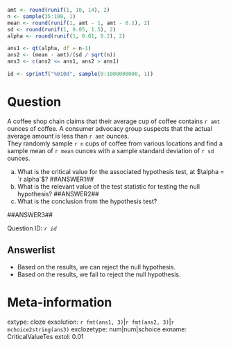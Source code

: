 ```r

amt <- round(runif(1, 10, 14), 2)
n <- sample(35:100, 1)
mean <- round(runif(1, amt - 1, amt - 0.1), 2)
sd <- round(runif(1, 0.05, 1.5), 2)
alpha <- round(runif(1, 0.01, 0.2), 2)

ans1 <- qt(alpha, df = n-1)
ans2 <- (mean - amt)/(sd / sqrt(n))
ans3 <- c(ans2 <= ans1, ans2 > ans1)

id <- sprintf("%010d", sample(0:1000000000, 1))

```

Question
========
A coffee shop chain claims that their average cup of coffee contains `r amt` ounces of coffee. 
A consumer advocacy group suspects that the actual average amount is less than `r amt` ounces.  
They randomly sample `r n` cups of coffee from various locations and find a sample mean of `r mean` ounces with a sample standard deviation of `r sd` ounces.

a. What is the critical value for the associated hypothesis test, at $\alpha = `r alpha`$?  ##ANSWER1##
b. What is the relevant value of the test statistic for testing the null hypothesis? ##ANSWER2##
c. What is the conclusion from the hypothesis test? 

##ANSWER3##

Question ID: *`r id`*

Answerlist
------------
* Based on the results, we can reject the null hypothesis.
* Based on the results, we fail to reject the null hypothesis. 


Meta-information
================
extype: cloze
exsolution: `r fmt(ans1, 3)`|`r fmt(ans2, 3)`|`r mchoice2string(ans3)`
exclozetype: num|num|schoice
exname: CriticalValueTes
extol: 0.01